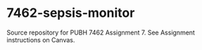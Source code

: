 # 7462-sepsis-monitor

Source repository for PUBH 7462 Assignment 7. See Assignment instructions on Canvas.
